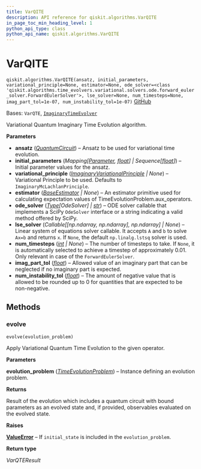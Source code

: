 ```yaml
---
title: VarQITE
description: API reference for qiskit.algorithms.VarQITE
in_page_toc_min_heading_level: 1
python_api_type: class
python_api_name: qiskit.algorithms.VarQITE
---
```


# VarQITE

<span id="qiskit.algorithms.VarQITE" />

`qiskit.algorithms.VarQITE(ansatz, initial_parameters, variational_principle=None, estimator=None, ode_solver=<class 'qiskit.algorithms.time_evolvers.variational.solvers.ode.forward_euler_solver.ForwardEulerSolver'>, lse_solver=None, num_timesteps=None, imag_part_tol=1e-07, num_instability_tol=1e-07)` [GitHub](https://github.com/qiskit/qiskit/tree/stable/0.45/qiskit/algorithms/time_evolvers/variational/var_qite.py "view source code")

Bases: `VarQTE`, [`ImaginaryTimeEvolver`](qiskit.algorithms.ImaginaryTimeEvolver "qiskit.algorithms.time_evolvers.imaginary_time_evolver.ImaginaryTimeEvolver")

Variational Quantum Imaginary Time Evolution algorithm.

**Parameters**

*   **ansatz** ([*QuantumCircuit*](qiskit.circuit.QuantumCircuit "qiskit.circuit.QuantumCircuit")) – Ansatz to be used for variational time evolution.
*   **initial\_parameters** (*Mapping\[*[*Parameter*](qiskit.circuit.Parameter "qiskit.circuit.Parameter")*,* [*float*](https://docs.python.org/3/library/functions.html#float "(in Python v3.12)")*] | Sequence\[*[*float*](https://docs.python.org/3/library/functions.html#float "(in Python v3.12)")*]*) – Initial parameter values for the ansatz.
*   **variational\_principle** ([*ImaginaryVariationalPrinciple*](qiskit.algorithms.time_evolvers.variational.ImaginaryVariationalPrinciple "qiskit.algorithms.time_evolvers.variational.ImaginaryVariationalPrinciple") *| None*) – Variational Principle to be used. Defaults to `ImaginaryMcLachlanPrinciple`.
*   **estimator** ([*BaseEstimator*](qiskit.primitives.BaseEstimator "qiskit.primitives.BaseEstimator") *| None*) – An estimator primitive used for calculating expectation values of TimeEvolutionProblem.aux\_operators.
*   **ode\_solver** ([*Type*](circuit_classical#qiskit.circuit.classical.types.Type "qiskit.circuit.classical.types.Type")*\[OdeSolver] |* [*str*](https://docs.python.org/3/library/stdtypes.html#str "(in Python v3.12)")) – ODE solver callable that implements a SciPy `OdeSolver` interface or a string indicating a valid method offered by SciPy.
*   **lse\_solver** (*Callable\[\[np.ndarray, np.ndarray], np.ndarray] | None*) – Linear system of equations solver callable. It accepts `A` and `b` to solve `Ax=b` and returns `x`. If `None`, the default `np.linalg.lstsq` solver is used.
*   **num\_timesteps** ([*int*](https://docs.python.org/3/library/functions.html#int "(in Python v3.12)") *| None*) – The number of timesteps to take. If `None`, it is automatically selected to achieve a timestep of approximately 0.01. Only relevant in case of the `ForwardEulerSolver`.
*   **imag\_part\_tol** ([*float*](https://docs.python.org/3/library/functions.html#float "(in Python v3.12)")) – Allowed value of an imaginary part that can be neglected if no imaginary part is expected.
*   **num\_instability\_tol** ([*float*](https://docs.python.org/3/library/functions.html#float "(in Python v3.12)")) – The amount of negative value that is allowed to be rounded up to 0 for quantities that are expected to be non-negative.

## Methods

### evolve

<span id="qiskit.algorithms.VarQITE.evolve" />

`evolve(evolution_problem)`

Apply Variational Quantum Time Evolution to the given operator.

**Parameters**

**evolution\_problem** ([*TimeEvolutionProblem*](qiskit.algorithms.TimeEvolutionProblem "qiskit.algorithms.time_evolvers.time_evolution_problem.TimeEvolutionProblem")) – Instance defining an evolution problem.

**Returns**

Result of the evolution which includes a quantum circuit with bound parameters as an evolved state and, if provided, observables evaluated on the evolved state.

**Raises**

[**ValueError**](https://docs.python.org/3/library/exceptions.html#ValueError "(in Python v3.12)") – If `initial_state` is included in the `evolution_problem`.

**Return type**

*VarQTEResult*

